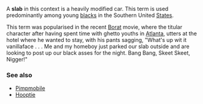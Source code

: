 {{Unreferenced|date=March 2007}}
A '''slab''' in this context is a heavily modified car.  This term is used predominantly among young [[blacks]] in the Southern United [[States]].  

This term was popularised in the recent [[Borat]] movie, where the titular character after having spent time with ghetto youths in [[Atlanta]], utters at the hotel where he wanted to stay, with his pants sagging, "What's up wit it vanillaface . . . Me and my homeboy just parked our slab outside and are looking to post up our black asses for the night.  Bang Bang, Skeet Skeet, Nigger!"

===See also===
*[[Pimpmobile]]
*[[Hooptie]]